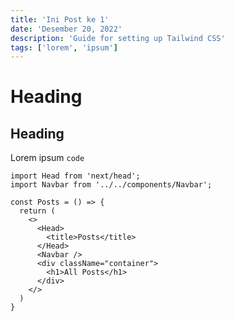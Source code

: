 ```yaml
---
title: 'Ini Post ke 1'
date: 'Desember 20, 2022'
description: 'Guide for setting up Tailwind CSS'
tags: ['lorem', 'ipsum']
---
```


# Heading

## Heading

Lorem ipsum `code`

```{jsx}
import Head from 'next/head';
import Navbar from '../../components/Navbar';

const Posts = () => {
  return (
    <>
      <Head>
        <title>Posts</title>
      </Head>
      <Navbar />
      <div className="container">
        <h1>All Posts</h1>
      </div>
    </>
  )
}
```
